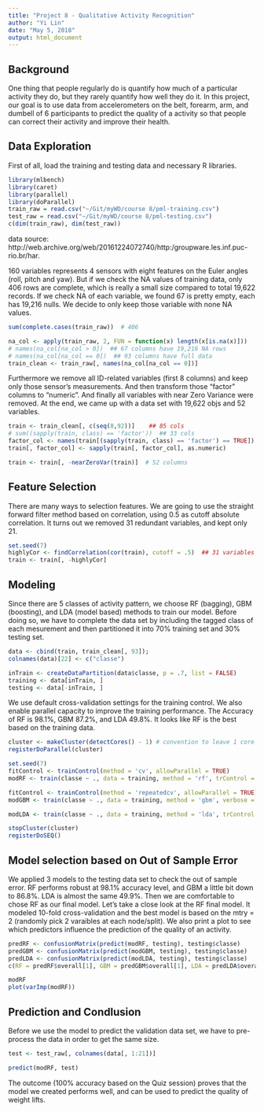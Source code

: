 ```yaml
---
title: "Project 8 - Qualitative Activity Recognition"
author: "Yi Lin"
date: "May 5, 2018"
output: html_document
---
```


## Background

One thing that people regularly do is quantify how much of a particular activity they do, but they rarely quantify how well they do it. In this project, our goal is to use data from accelerometers on the belt, forearm, arm, and dumbell of 6 participants to predict the quality of a activity so that people can correct their activity and improve their health. 


## Data Exploration

First of all, load the training and testing data and necessary R libraries.

```r
library(mlbench)
library(caret)
library(parallel)
library(doParallel)
train_raw = read.csv("~/Git/myWD/course 8/pml-training.csv")
test_raw = read.csv("~/Git/myWD/course 8/pml-testing.csv")
c(dim(train_raw), dim(test_raw))
```

data source: http://web.archive.org/web/20161224072740/http:/groupware.les.inf.puc-rio.br/har. 

160 variables represents 4 sensors with eight features on the Euler angles (roll, pitch and yaw). But if we check the NA values of training data, only 406 rows are complete, which is really a small size compared to total 19,622 records. If we check NA of each variable, we found 67 is pretty empty, each has 19,216 nulls. We decide to only keep those variable with none NA values.  

```r
sum(complete.cases(train_raw))  # 406

na_col <- apply(train_raw, 2, FUN = function(x) length(x[is.na(x)]))
# names(na_col[na_col > 0])  ## 67 columns have 19,216 NA rows
# names(na_col[na_col == 0])  ## 93 columns have full data
train_clean <- train_raw[, names(na_col[na_col == 0])]
```

Furthermore we remove all ID-related variables (first 8 columns) and keep only those sensor's measurements. And then transform those "factor" columns to "numeric". And finally all variables with near Zero Variance were removed. At the end, we came up with a data set with 19,622 objs and 52 variables.

```r
train <- train_clean[, c(seq(8,92))]    ## 85 cols
# sum((sapply(train, class) == 'factor'))  ## 33 cols
factor_col <- names(train[(sapply(train, class) == 'factor') == TRUE])
train[, factor_col] <- sapply(train[, factor_col], as.numeric)

train <- train[, -nearZeroVar(train)]  # 52 columns
```

## Feature Selection

There are many ways to selection features. We are going to use the straight forward filter method based on correlation, using 0.5 as cutoff absolute correlation. It turns out we removed 31 redundant variables, and kept only 21.

```r
set.seed(7)
highlyCor <- findCorrelation(cor(train), cutoff = .5)  ## 31 variables
train <- train[, -highlyCor]
```

## Modeling

Since there are 5 classes of activity pattern, we choose RF (bagging), GBM (boosting), and LDA (model based) methods to train our model. 
Before doing so, we have to complete the data set by including the tagged class of each mesurement and then partitioned it into 70% training set and 30% testing set.

```r
data <- cbind(train, train_clean[, 93]); 
colnames(data)[22] <- c("classe")

inTrain <- createDataPartition(data$classe, p = .7, list = FALSE)
training <- data[inTrain, ]
testing <- data[-inTrain, ]
```

We use default cross-validation settings for the training control. We also enable parallel capacity to improve the training performance. The Accuracy of RF is 98.1%, GBM 87.2%, and LDA 49.8%. It looks like RF is the best based on the training data.

```r
cluster <- makeCluster(detectCores() - 1) # convention to leave 1 core for OS
registerDoParallel(cluster)

set.seed(7)
fitControl <- trainControl(method = 'cv', allowParallel = TRUE)
modRF <- train(classe ~ ., data = training, method = 'rf', trControl = fitControl)

fitControl <- trainControl(method = 'repeatedcv', allowParallel = TRUE)
modGBM <- train(classe ~ ., data = training, method = 'gbm', verbose = F, trControl = fitControl)

modLDA <- train(classe ~ ., data = training, method = 'lda', trControl = fitControl)

stopCluster(cluster)
registerDoSEQ()
```

## Model selection based on Out of Sample Error

We applied 3 models to the testing data set to check the out of sample error. RF performs robust at 98.1% accuracy level, and GBM a little bit down to 86.8%. LDA is almost the same 49.9%. Then we are comfortable to chose RF as our final model. 
Let's take a close look at the RF final model. It modeled 10-fold cross-validation and the best model is based on the mtry = 2 (randomly pick 2 varaibles at each node/split). We also print a plot to see which predictors influence the prediction of the quality of an activity.

```r
predRF <- confusionMatrix(predict(modRF, testing), testing$classe)
predGBM <- confusionMatrix(predict(modGBM, testing), testing$classe)
predLDA <- confusionMatrix(predict(modLDA, testing), testing$classe)
c(RF = predRF$overall[1], GBM = predGBM$overall[1], LDA = predLDA$overall[1])

modRF
plot(varImp(modRF))
```

## Prediction and Condlusion

Before we use the model to predict the validation data set, we have to pre-process the data in order to get the same size. 

```r
test <- test_raw[, colnames(data[, 1:21])]

predict(modRF, test)
```

The outcome (100% accuracy based on the Quiz session) proves that the model we created performs well, and can be used to predict the quality of weight lifts.
